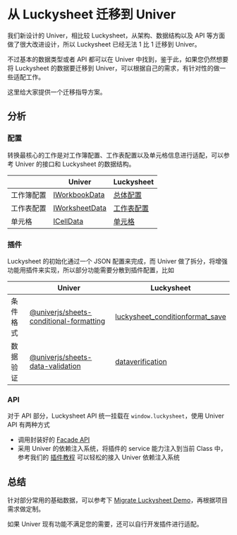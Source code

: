 # 从 Luckysheet 迁移到 Univer

我们新设计的 Univer，相比较 Luckysheet，从架构、数据结构以及 API 等方面做了很大改进设计，所以 Luckysheet 已经无法 1 比 1 迁移到 Univer。

不过基本的数据类型或者 API 都可以在 Univer 中找到，鉴于此，如果您仍然想要将 Luckysheet 的数据要迁移到 Univer，可以根据自己的需求，有针对性的做一些适配工作。

这里给大家提供一个迁移指导方案。

## 分析

### 配置

转换最核心的工作是对工作簿配置、工作表配置以及单元格信息进行适配，可以参考 Univer 的接口和 Luckysheet 的数据结构。

|       | Univer         | Luckysheet |
|-------|----------------|------------|
| 工作簿配置 | [IWorkbookData](/typedoc/@univerjs/core/interfaces/IWorkbookData)  | [总体配置](https://dream-num.github.io/LuckysheetDocs/zh/guide/config.html)  |
| 工作表配置 | [IWorksheetData](/typedoc/@univerjs/core/interfaces/IWorksheetData) | [工作表配置](https://dream-num.github.io/LuckysheetDocs/zh/guide/sheet.html)      |
| 单元格 | [ICellData](/typedoc/@univerjs/core/interfaces/ICellData)       | [单元格](https://dream-num.github.io/LuckysheetDocs/zh/guide/cell.html)   |

### 插件

Luckysheet 的初始化通过一个 JSON 配置来完成，而 Univer 做了拆分，将增强功能用插件来实现，所以部分功能需要分散到插件配置，比如

|       | Univer         | Luckysheet |
|-------|----------------|------------|
| 条件格式 | [@univerjs/sheets-conditional-formatting](/typedoc/@univerjs/sheets-conditional-formatting/README)  | [luckysheet_conditionformat_save](https://dream-num.github.io/LuckysheetDocs/zh/guide/sheet.html#luckysheet-conditionformat-save)  |
| 数据验证 | [@univerjs/sheets-data-validation](/typedoc/@univerjs/sheets-data-validation/README) | [dataverification](https://dream-num.github.io/LuckysheetDocs/zh/guide/sheet.html#dataverification)      |

### API

对于 API 部分，Luckysheet API 统一挂载在 `window.luckysheet`，使用 Univer API 有两种方式

- 调用封装好的 [Facade API](/guides/sheet/facade/facade)
- 采用 Univer 的依赖注入系统，将插件的 service 能力注入到当前 Class 中，参考我们的 [插件教程](/guides/sheet/tutorials/csv-import-plugin/) 可以轻松的接入 Univer 依赖注入系统

## 总结

针对部分常用的基础数据，可以参考下 [Migrate Luckysheet Demo](/playground?title=Migrate%20Luckysheet)，再根据项目需求做定制。

如果 Univer 现有功能不满足您的需要，还可以自行开发插件进行适配。
